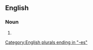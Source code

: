 ==English==

===Noun===
{{head|en|noun form}}

# {{plural of|en|planter box}}

[[Category:English plurals ending in "-es"]]